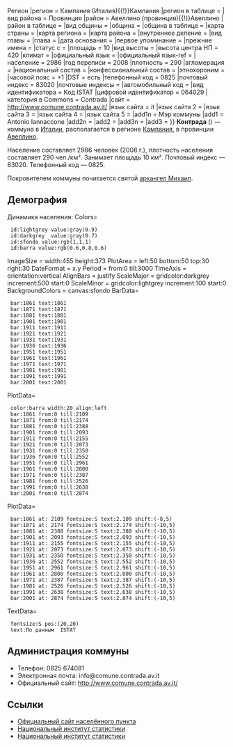 {{НП
|статус                   = [[Коммуна (Италия)|Коммуна]]
|русское название         = Контрада
|оригинальное название    = Contrada
|подчинение               =
|страна                   = Италия
|герб                     =
|флаг                     =
|ширина герба             =
|ширина флага             =
|lat_dir = N|lat_deg = 40|lat_min = 52|lat_sec =1
|lon_dir = E|lon_deg = 14|lon_min = 46|lon_sec =47
|CoordAddon =
|CoordScale = <!-- * (дополнительные параметры координат)-->
|ЯндексКарта              = <!-- (полная ссылка, начиная с http://)-->
|размер карты страны      = 280
|размер карты региона     =
|размер карты района      =
|вид региона              = Административное деление Италии{{!}}Регион
|регион = Кампания (Италия){{!}}Кампания
|регион в таблице =
|вид района = Провинция
|район = Авеллино (провинция){{!}}Авеллино
|район в таблице =
|вид общины =
|община =
|община в таблице =
|карта страны = <!-- альтернативная, но с такими же координатами краёв -->
|карта региона = <!-- альтернативная, но с такими же координатами краёв -->
|карта района = <!-- альтернативная, но с такими же координатами краёв -->
|внутреннее деление =
|вид главы =
|глава =
|дата основания =
|первое упоминание =
|прежние имена =
|статус с =
|площадь = 10
|вид высоты =
|высота центра НП = 420
|климат =
|официальный язык =
|официальный язык-ref =
|население = 2986
|год переписи = 2008
|плотность = 290
|агломерация =
|национальный состав =
|конфессиональный состав =
|этнохороним =
|часовой пояс = +1
|DST = есть
|телефонный код = 0825
|почтовый индекс = 83020
|почтовые индексы =
|автомобильный код =
|вид идентификатора = Код ISTAT
|цифровой идентификатор = 064029
|категория в Commons = Contrada
|сайт = http://www.comune.contrada.av.it/
|язык сайта = it
|язык сайта 2 =
|язык сайта 3 =
|язык сайта 4 =
|язык сайта 5 =
|add1n = Мэр коммуны
|add1 = Antonio Iannaccone
|add2n =
|add2 =
|add3n =
|add3 =
}}
'''Контрада''' ({{lang-it|Contrada}}) — коммуна в [[Италия|Италии]], располагается в регионе [[Кампания (Италия)|Кампания]], в провинции [[Авеллино (провинция)|Авеллино]].

Население составляет 2986 человек (2008 г.), плотность населения составляет 290 чел./км². Занимает площадь 10 км². Почтовый индекс — 83020. Телефонный код — 0825.

Покровителем коммуны почитается святой [[архангел Михаил]].

== Демография ==
Динамика населения:
<timeline>
Colors=
  id:lightgrey value:gray(0.9)
  id:darkgrey  value:gray(0.7)
  id:sfondo value:rgb(1,1,1)
  id:barra value:rgb(0.6,0.8,0.6)
ImageSize = width:455 height:373
PlotArea = left:50 bottom:50 top:30 right:30
DateFormat = x.y
Period = from:0 till:3000
TimeAxis = orientation:vertical
AlignBars = justify
ScaleMajor = gridcolor:darkgrey increment:500 start:0
ScaleMinor = gridcolor:lightgrey increment:100 start:0
BackgroundColors = canvas:sfondo
BarData=
  bar:1861 text:1861
  bar:1871 text:1871
  bar:1881 text:1881
  bar:1901 text:1901
  bar:1911 text:1911
  bar:1921 text:1921
  bar:1931 text:1931
  bar:1936 text:1936
  bar:1951 text:1951
  bar:1961 text:1961
  bar:1971 text:1971
  bar:1981 text:1981
  bar:1991 text:1991
  bar:2001 text:2001
PlotData=
  color:barra width:20 align:left
  bar:1861 from:0 till:2109
  bar:1871 from:0 till:2174
  bar:1881 from:0 till:2388
  bar:1901 from:0 till:2093
  bar:1911 from:0 till:2155
  bar:1921 from:0 till:2073
  bar:1931 from:0 till:2350
  bar:1936 from:0 till:2552
  bar:1951 from:0 till:2961
  bar:1961 from:0 till:2800
  bar:1971 from:0 till:2387
  bar:1981 from:0 till:2526
  bar:1991 from:0 till:2638
  bar:2001 from:0 till:2874
PlotData=
  bar:1861 at: 2109 fontsize:S text:2.109 shift:(-8,5)
  bar:1871 at: 2174 fontsize:S text:2.174 shift:(-10,5)
  bar:1881 at: 2388 fontsize:S text:2.388 shift:(-10,5)
  bar:1901 at: 2093 fontsize:S text:2.093 shift:(-10,5)
  bar:1911 at: 2155 fontsize:S text:2.155 shift:(-10,5)
  bar:1921 at: 2073 fontsize:S text:2.073 shift:(-10,5)
  bar:1931 at: 2350 fontsize:S text:2.350 shift:(-10,5)
  bar:1936 at: 2552 fontsize:S text:2.552 shift:(-10,5)
  bar:1951 at: 2961 fontsize:S text:2.961 shift:(-10,5)
  bar:1961 at: 2800 fontsize:S text:2.800 shift:(-10,5)
  bar:1971 at: 2387 fontsize:S text:2.387 shift:(-10,5)
  bar:1981 at: 2526 fontsize:S text:2.526 shift:(-10,5)
  bar:1991 at: 2638 fontsize:S text:2.638 shift:(-10,5)
  bar:2001 at: 2874 fontsize:S text:2.874 shift:(-10,5)
TextData=
  fontsize:S pos:(20,20)
  text:По данным  ISTAT
</timeline>

== Администрация коммуны ==
* Телефон: 0825 674081
* Электронная почта: info@comune.contrada.av.it
* Официальный сайт: http://www.comune.contrada.av.it/

== Ссылки ==
* [http://www.comune.contrada.av.it/ Официальный сайт населённого пункта {{ref-it}}]
* [http://www.istat.it/ Национальный институт статистики {{ref-it}}]
* [http://www.istat.it/english/ Национальный институт статистики {{ref-en}}]

{{italy-geo-stub}}
{{Провинция Авеллино}}
